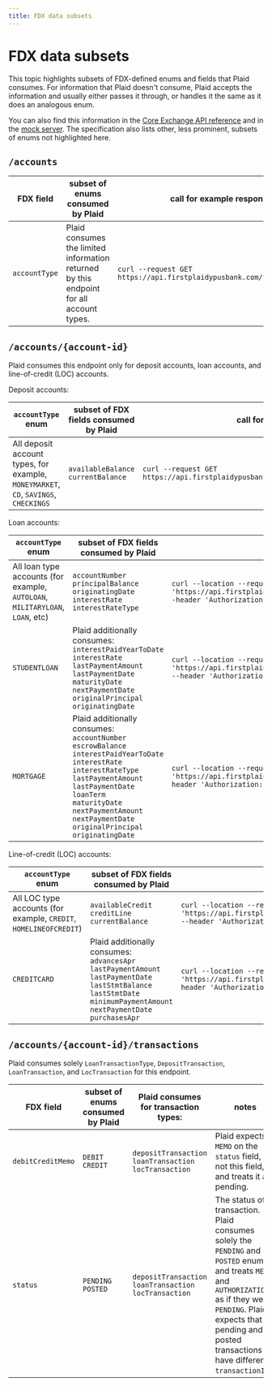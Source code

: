 ```yaml
---
title: FDX data subsets
---
```


# FDX data subsets

This topic highlights subsets of FDX-defined enums and fields that Plaid consumes. For information that Plaid doesn't consume, Plaid accepts the information and usually either passes it through, or handles it the same as it does an analogous enum.

You can also find this information in the [Core Exchange API reference](/api-versions/50) and in the [mock server](/example). The specification also lists other, less prominent, subsets of enums not highlighted here.

## `/accounts`

| FDX field     | subset of enums consumed by Plaid                            | call for example response                                             |
| ------------- | ------------------------------------------------------------ | ------------------------------------------------------------ |
| `accountType` | Plaid consumes the limited information returned by this endpoint for all account types. | `curl --request GET https://api.firstplaidypusbank.com/fdx/v5/accounts` |



## `/accounts/{account-id}`

Plaid consumes this endpoint only for deposit accounts, loan accounts, and line-of-credit (LOC) accounts.

Deposit accounts:

| `accountType` enum         | subset of FDX fields consumed by Plaid       | call for example response |
| -------------------------- | -------------------------------------------- | ---- |
| All deposit account types, for example, `MONEYMARKET`, `CD`, `SAVINGS`, `CHECKINGS` | `availableBalance`<br/>`currentBalance`<br/> | `curl --request GET https://api.firstplaidypusbank.com/fdx/v5/accounts/deposit_01_checking` |

Loan accounts:

| `accountType` enum                                           | subset of FDX fields consumed by Plaid                       | call for example response                                             |
| ------------------------------------------------------------ | ------------------------------------------------------------ | ------------------------------------------------------------ |
| All loan type accounts (for example, `AUTOLOAN`, `MILITARYLOAN`, `LOAN`, etc) | `accountNumber`<br/>`principalBalance`<br/>`originatingDate`<br/>`interestRate`<br/>`interestRateType` | `curl --location --request GET 'https://api.firstplaidypusbank.com/fdx/v5/accounts/loan_03_autoloan'  --header 'Authorization: Bearer 000000000001'` |
| `STUDENTLOAN`                                                | Plaid additionally consumes: <br/>        `interestPaidYearToDate`<br/>         `interestRate`<br/>         `lastPaymentAmount`    <br/>         `lastPaymentDate`<br/>         `maturityDate`<br/>         `nextPaymentDate`<br/>         `originalPrincipal`<br/>         `originatingDate` | `curl --location --request GET 'https://api.firstplaidypusbank.com/fdx/v5/accounts/loan_01_studentloan' --header 'Authorization: Bearer 000000000001'` |
| `MORTGAGE`                                                   | Plaid additionally consumes:<br/>         `accountNumber`<br/>         `escrowBalance`<br/>         `interestPaidYearToDate`<br/>         `interestRate`<br/>         `interestRateType`<br/>         `lastPaymentAmount`<br/>         `lastPaymentDate`<br/>         `loanTerm`<br/>         `maturityDate`<br/>         `nextPaymentAmount`<br/>         `nextPaymentDate`<br/>         `originalPrincipal`<br/>         `originatingDate` | `curl --location --request GET 'https://api.firstplaidypusbank.com/fdx/v5/accounts/loan_02_mortgage' --header 'Authorization: Bearer 000000000001'` |

Line-of-credit (LOC) accounts:

| `accountType` enum                                           | subset of FDX fields consumed by Plaid                       | call for example response                                             |
| ------------------------------------------------------------ | ------------------------------------------------------------ | ------------------------------------------------------------ |
| All LOC type accounts (for example, `CREDIT`, `HOMELINEOFCREDIT`) | `availableCredit`<br/>         `creditLine`<br/>         `currentBalance` | `curl --location --request GET 'https://api.firstplaidypusbank.com/fdx/v5/accounts/loc_02_homelineofcredit' --header 'Authorization: Bearer 000000000001'` |
| `CREDITCARD`                                                 | Plaid additionally consumes:<br/>         `advancesApr`<br/>         `lastPaymentAmount`<br/>         `lastPaymentDate`<br/>         `lastStmtBalance`<br/>         `lastStmtDate`<br/>         `minimumPaymentAmount`<br/>         `nextPaymentDate`<br/>         `purchasesApr` | `curl --location --request GET 'https://api.firstplaidypusbank.com/fdx/v5/accounts/loc_01_creditcard' --header 'Authorization: Bearer 000000000001'` |



## `/accounts/{account-id}/transactions`

Plaid consumes solely `LoanTransactionType`, `DepositTransaction`, `LoanTransaction`, and `LocTransaction` for this endpoint.

| FDX field         | subset of enums consumed by Plaid                            | Plaid consumes for  transaction types:                       | notes                                                        | call for example response                                             |
| ----------------- | ------------------------------------------------------------ | ------------------------------------------------------------ | ------------------------------------------------------------ | ------------------------------------------------------------ |
| `debitCreditMemo` | `DEBIT`<br/>`CREDIT`                                         | `depositTransaction`<br/>`loanTransaction`<br/>`locTransaction` | Plaid expects `MEMO` on the `status` field, not this field, and treats it as pending. |                                                              |
| `status`          | `PENDING`<br/>`POSTED`                                       | `depositTransaction`<br/>`loanTransaction`<br/>`locTransaction` | The status of a transaction. Plaid consumes solely the `PENDING` and `POSTED` enums, and treats `MEMO` and `AUTHORIZATION` as if they were `PENDING`. Plaid expects that pending and posted transactions have different `transactionIds`. |                                                              |

